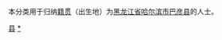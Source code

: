 {{Catnav|頁面分類|各種主題的頁面分類|依中国各省来作的分类|各地中国人|黑龙江人|哈尔滨人}}
{{Catnav|頁面分類|人物|各國人物|中国人|各地中国人|黑龙江人|哈尔滨人}}

本分类用于归纳[[籍贯|籍贯]]（出生地）为[[黑龙江省|黑龙江省]][[哈尔滨市|哈尔滨市]][[巴彦县|巴彦县]]的人士。

[[Category:哈尔滨人|县]]
[[Category:巴彦县|*]]